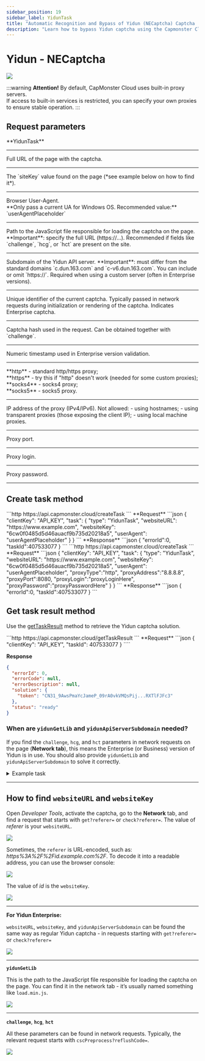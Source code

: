 ```yaml
---
sidebar_position: 19
sidebar_label: YidunTask
title: "Automatic Recognition and Bypass of Yidun (NECaptcha) Captcha | API"
description: "Learn how to bypass Yidun captcha using the Capmonster Cloud API for automated captcha recognition and solving!"
---
```



# Yidun - NECaptcha

<PriceBlockWrap>
  <PriceBlock title="Yidun task" captchaId="yidun"/>
</PriceBlockWrap>

![](./images/yidun-task/yidun-captcha.png)

:::warning **Attention!**
By default, CapMonster Cloud uses built-in proxy servers.  
If access to built-in services is restricted, you can specify your own proxies to ensure stable operation.
:::

## Request parameters

<TabItem value="proxy" label="YidunTask (with proxy)" className="bordered-panel">

  <ParamItem title="type" required type="string" />
  **YidunTask**

  ---

  <ParamItem title="websiteURL" required type="string" />
  Full URL of the page with the captcha.

  ---

  <ParamItem title="websiteKey" required type="string" />
  The `siteKey` value found on the page (*see example below on how to find it*).

  ---

  <ParamItem title="userAgent" type="string" />
  Browser User-Agent. <br />
  **Only pass a current UA for Windows OS. Recommended value:** `userAgentPlaceholder`

  ---

  <ParamItem title="yidunGetLib" type="string" optional />
  Path to the JavaScript file responsible for loading the captcha on the page.  
  **Important**: specify the full URL (https://...).  
  Recommended if fields like `challenge`, `hcg`, or `hct` are present on the site.

  ---

  <ParamItem title="yidunApiServerSubdomain" type="string" optional />
  Subdomain of the Yidun API server.  
  **Important**: must differ from the standard domains `c.dun.163.com` and `c-v6.dun.163.com`.  
  You can include or omit `https://`.  
  Required when using a custom server (often in Enterprise versions).

  ---

  <ParamItem title="challenge" type="string" optional />
  Unique identifier of the current captcha.  
  Typically passed in network requests during initialization or rendering of the captcha.  
  Indicates Enterprise captcha.

  ---

  <ParamItem title="hcg" type="string" optional />
  Captcha hash used in the request.  
  Can be obtained together with `challenge`.

  ---

  <ParamItem title="hct" type="integer" optional />
  Numeric timestamp used in Enterprise version validation.

  ---

  <ParamItem title="proxyType" type="string" />
  **http** - standard http/https proxy;<br />
  **https** - try this if "http" doesn't work (needed for some custom proxies);<br />
  **socks4** - socks4 proxy;<br />
  **socks5** - socks5 proxy.

  ---

  <ParamItem title="proxyAddress" type="string" />
  <p>
    IP address of the proxy (IPv4/IPv6). Not allowed:
    - using hostnames;
    - using transparent proxies (those exposing the client IP);
    - using local machine proxies.
  </p>

  ---

  <ParamItem title="proxyPort" type="integer" />
  Proxy port.

  ---

  <ParamItem title="proxyLogin" type="string" />
  Proxy login.

  ---

  <ParamItem title="proxyPassword" type="string" />
  Proxy password.

  ---

</TabItem>

## Create task method

<Tabs className="full-width-tabs filled-tabs request-tabs" groupId="captcha-type">
  <TabItem value="proxyless" label="YidunTask (without proxy)" default className="method-panel">
    <MethodItem>
      ```http
      https://api.capmonster.cloud/createTask
      ```
    </MethodItem>
    <MethodDescription>
      **Request**
      ```json
      {
        "clientKey": "API_KEY",
        "task": 
        {
          "type": "YidunTask",
          "websiteURL": "https://www.example.com",
          "websiteKey": "6cw0f0485d5d46auacf9b735d20218a5",
          "userAgent": "userAgentPlaceholder"
        }
      }
      ```
      **Response**
      ```json
      {
        "errorId":0,
        "taskId":407533077
      }
      ```
    </MethodDescription>
  </TabItem>

  <TabItem value="proxy" label="YidunTask (with proxy)" className="method-panel">
    <MethodItem>
      ```http
      https://api.capmonster.cloud/createTask
      ```
    </MethodItem>
    <MethodDescription>
      **Request**
      ```json
      {
        "clientKey": "API_KEY",
        "task": 
        {
          "type": "YidunTask",
          "websiteURL": "https://www.example.com",
          "websiteKey": "6cw0f0485d5d46auacf9b735d20218a5",
          "userAgent": "userAgentPlaceholder",
          "proxyType":"http",
          "proxyAddress":"8.8.8.8",
          "proxyPort":8080,
          "proxyLogin":"proxyLoginHere",
          "proxyPassword":"proxyPasswordHere"
        }
      }
      ```
      **Response**
      ```json
      {
        "errorId":0,
        "taskId":407533077
      }
      ```
    </MethodDescription>
  </TabItem>
</Tabs>

## Get task result method

Use the [getTaskResult](../api/methods/get-task-result.md) method to retrieve the Yidun captcha solution.

<TabItem value="proxyless" label="CustomTask (without proxy)" default className="method-panel-full">
  <MethodItem>
    ```http
    https://api.capmonster.cloud/getTaskResult
    ```
  </MethodItem>
  <MethodDescription>
  **Request**
  ```json
  {
    "clientKey": "API_KEY",
    "taskId": 407533077
  }
````

**Response**

```json
{
  "errorId": 0,
  "errorCode": null,
  "errorDescription": null,
  "solution": {
    "token": "CN31_9AwsPmaYcJameP_09rA0vkVMQsPij...RXTlFJFc3"
  },
  "status": "ready"
}
```

  </MethodDescription>
</TabItem>

### When are `yidunGetLib` and `yidunApiServerSubdomain` needed?

If you find the `challenge`, `hcg`, and `hct` parameters in network requests on the page (**Network tab**), this means the Enterprise (or Business) version of Yidun is in use. You should also provide `yidunGetLib` and `yidunApiServerSubdomain` to solve it correctly.

<details>
  <summary>Example task</summary>

```json
{
  "type": "YidunTask",
  "websiteURL": "https://id7.cloud.example.com/IframeLogin.html",
  "websiteKey": "0f123r2a6am56431yg17n8rz6grz0ym6",
  "userAgent": "Mozilla/5.0 (Windows NT 10.0; Win64; x64) AppleWebKit/537.36 (KHTML, like Gecko) Chrome/138.0.0.0 Safari/537.36",
  "yidunGetLib": "https://example.com/captcha/b/v3//static/load.min.js",
  "yidunApiServerSubdomain": "csc-captcha-example.com",
  "challenge": "abc55382321547556267884cc3ba57c3d8a7c14f541fd9c6a7f1ce3173d3b9a1",
  "hcg": "9a217825f3dcfac3d34e551e93819d610dec931e5e2a2236edf0e1f3f320c191",
  "hct": 1751469954806
}
```

</details>

---
## How to find `websiteURL` and `websiteKey`

Open *Developer Tools*, activate the captcha, go to the **Network** tab, and find a request that starts with `get?referer=` or `check?referer=`. The value of *referer* is your `websiteURL`.

![](./images/yidun-task/websiteurl.png)

Sometimes, the `referer` is URL-encoded, such as: *https%3A%2F%2Fid.example.com%2F*. To decode it into a readable address, you can use the browser console:

![](./images/yidun-task/decode-websiteurl.png)

The value of *id* is the `websiteKey`.

![](./images/yidun-task/websitekey.png)

---

**For Yidun Enterprise:**

`websiteURL`, `websiteKey`, and `yidunApiServerSubdomain` can be found the same way as regular Yidun captcha - in requests starting with `get?referer=` or `check?referer=`

![](./images/yidun-task/business_yidun2.png)

---

**`yidunGetLib`**

This is the path to the JavaScript file responsible for loading the captcha on the page.
You can find it in the network tab - it’s usually named something like `load.min.js`.

![](./images/yidun-task/business_yidun.png)

---

**`challenge`**, **`hcg`**, **`hct`**

All these parameters can be found in network requests. Typically, the relevant request starts with `cscPreprocess?reflushCode=`.

![](./images/yidun-task/business_yidun1.png)


